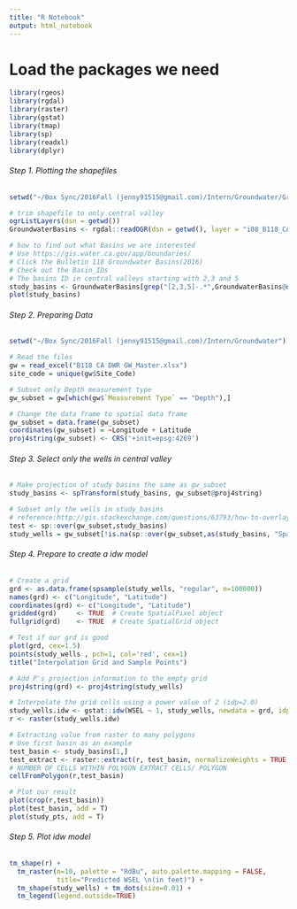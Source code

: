 ```yaml
---
title: "R Notebook"
output: html_notebook
---
```

# Load the packages we need 
```r
library(rgeos)
library(rgdal)
library(raster)
library(gstat)
library(tmap)
library(sp)
library(readxl)
library(dplyr)
```

###### Step 1. Plotting the shapefiles
```r
setwd("~/Box Sync/2016Fall (jenny91515@gmail.com)/Intern/Groundwater/Groundwater_Basins_shapefiles")

# trim shapefile to only central valley
ogrListLayers(dsn = getwd())
GroundwaterBasins <- rgdal::readOGR(dsn = getwd(), layer = "i08_B118_CA_GroundwaterBasins")

# how to find out what Basins we are interested
# Use https://gis.water.ca.gov/app/boundaries/
# Click the Bulletin 118 Groundwater Basins(2016)
# Check out the Basin_IDs 
# The basins ID in central valleys starting with 2,3 and 5
study_basins <- GroundwaterBasins[grep("[2,3,5]-.*",GroundwaterBasins@data$Basin_ID),]
plot(study_basins)
```

###### Step 2. Preparing Data
```r
setwd("~/Box Sync/2016Fall (jenny91515@gmail.com)/Intern/Groundwater")

# Read the files
gw = read_excel("B118 CA DWR GW_Master.xlsx")
site_code = unique(gw$Site_Code)

# Subset only Depth measurement type
gw_subset = gw[which(gw$`Measurement Type` == "Depth"),]

# Change the data frame to spatial data frame
gw_subset = data.frame(gw_subset)
coordinates(gw_subset) = ~Longitude + Latitude 
proj4string(gw_subset) <- CRS('+init=epsg:4269')
```

###### Step 3. Select only the wells in central valley
```r
# Make projection of study basins the same as gw_subset
study_basins <- spTransform(study_basins, gw_subset@proj4string)

# Subset only the wells in study_basins
# reference:http://gis.stackexchange.com/questions/63793/how-to-overlay-a-polygon-over-spatialpointsdataframe-and-preserving-the-spdf-dat
test <- sp::over(gw_subset,study_basins)
study_wells = gw_subset[!is.na(sp::over(gw_subset,as(study_basins, "SpatialPolygons"))),] ### this is the new excel files 
```

###### Step 4. Prepare to create a idw model
```r
# Create a grid 
grd <- as.data.frame(spsample(study_wells, "regular", n=100000))
names(grd) <- c("Longitude", "Latitude")
coordinates(grd) <- c("Longitude", "Latitude")
gridded(grd)     <- TRUE  # Create SpatialPixel object
fullgrid(grd)    <- TRUE  # Create SpatialGrid object

# Test if our grd is good
plot(grd, cex=1.5)
points(study_wells , pch=1, col='red', cex=1)
title("Interpolation Grid and Sample Points")

# Add P's projection information to the empty grid
proj4string(grd) <- proj4string(study_wells)

# Interpolate the grid cells using a power value of 2 (idp=2.0)
study_wells.idw <- gstat::idw(WSEL ~ 1, study_wells, newdata = grd, idp=2)
r <- raster(study_wells.idw)

# Extracting value from raster to many polygons
# Use first basin as an example
test_basin <- study_basins[1,]
test_extract <- raster::extract(r, test_basin, normalizeWeights = TRUE, mall = TRUE)
# NUMBER OF CELLS WITHIN POLYGON EXTRACT CELLS/ POLYGON
cellFromPolygon(r,test_basin)

# Plot our result
plot(crop(r,test_basin))
plot(test_basin, add = T)
plot(study_pts, add = T)
```

###### Step 5. Plot idw model
```r
tm_shape(r) + 
  tm_raster(n=10, palette = "RdBu", auto.palette.mapping = FALSE,
            title="Predicted WSEL \n(in feet)") + 
  tm_shape(study_wells) + tm_dots(size=0.01) +
  tm_legend(legend.outside=TRUE)
```

